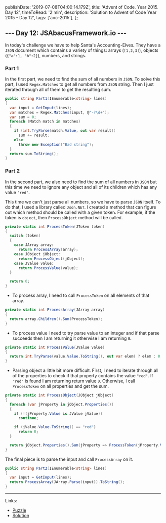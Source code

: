   publishDate: '2019-07-08T04:00:14.179Z',
  title: 'Advent of Code. Year 2015. Day 12',
  timeToRead: '2 min',
  description: 'Solution to Advent of Code Year 2015 - Day 12',
  tags: ['aoc-2015'],
};

## --- Day 12: JSAbacusFramework.io ---

In today's challenge we have to help Santa's Accounting-Elves. They have a `JSON` document which contains a variety of things: arrays (`[1,2,3]`), objects (`{"a":1, "b":2}`), numbers, and strings.

### Part 1

In the first part, we need to find the sum of all numbers in `JSON`. To solve this part, I used `Regex.Matches` to get all numbers from `JSON` string. Then I just iterated through all of them to get the resulting sum.

```csharp
public string Part1(IEnumerable<string> lines)
{
  var input = GetInput(lines);
  var matches = Regex.Matches(input, @"-?\d+");
  var sum = 0;
  foreach (Match match in matches)
  {
    if (int.TryParse(match.Value, out var result))
      sum += result;
    else
      throw new Exception("Bad string");
  }
  return sum.ToString();
}
```

### Part 2

In the second part, we also need to find the sum of all numbers in `JSON` but this time we need to ignore any object and all of its children which has any value `"red"`.

This time we can't just parse all numbers, so we have to parse `JSON` itself. To do that, I used a library called `Json.NET`. I created a method that can figure out which method should be called with a given token. For example, if the token is `object`, then `ProcessObject` method will be called.

```csharp
private static int ProcessToken(JToken token)
{
  switch (token)
  {
    case JArray array:
      return ProcessArray(array);
    case JObject jObject:
      return ProcessObject(jObject);
    case JValue value:
      return ProcessValue(value);
  }

  return 0;
}
```

* To process array, I need to call `ProcessToken` on all elements of that array.

```csharp
private static int ProcessArray(JArray array)
{
  return array.Children().Sum(ProcessToken);
}
```

* To process value I need to try parse value to an integer and if that parse succeeds then I am returning it otherwise I am returning `0`.

```csharp
private static int ProcessValue(JValue value)
{
  return int.TryParse(value.Value.ToString(), out var elem) ? elem : 0;
}
```

* Parsing object a little bit more difficult. First, I need to iterate through all of the properties to check if that property contains the value `"red"`. If `"red"` is found I am returning return value `0`. Otherwise, I call `ProcessToken` on all properties and get the sum.

```csharp
private static int ProcessObject(JObject jObject)
{
  foreach (var jProperty in jObject.Properties())
  {
    if (!(jProperty.Value is JValue jValue))
      continue;

    if (jValue.Value.ToString() == "red")
      return 0;
  }

  return jObject.Properties().Sum(jProperty => ProcessToken(jProperty.Value));
}
```

The final piece is to parse the input and call `ProcessArray` on it.

```csharp
public string Part2(IEnumerable<string> lines)
{
  var input = GetInput(lines);
  return ProcessArray(JArray.Parse(input)).ToString();
}
```

- - -

Links:

* [Puzzle](https://adventofcode.com/2015/day/12)
* [Solution](https://github.com/PDmatrix/advent-of-code/tree/master/CSharp/Solutions/2015/12)
